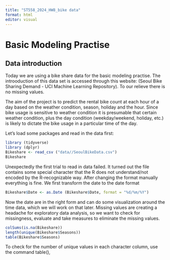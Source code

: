 ```yaml
---
title: "ST558_2024_HW8_bike data"
format: html
editor: visual
---
```


# Basic Modeling Practise

## Data introduction

Today we are using a bike share data for the basic modeling practise. The introoduction of this data set is accessed through this website: (Seoul Bike Sharing Demand - UCI Machine Learning Repository). To our relieve there is no missing values.

The aim of the project is to predict the rental bike count at each hour of a day based on the weather condition, season, holiday and the hour. Since bike usage is sensitive to weather condition it is presumable that certain weather condition, plus the day condition (weekday/weekend, holiday, etc.) is likely to dictate the bike usage in a particular time of the day.

Let's load some packages and read in the data first:

```r
library (tidyverse)
library (dplyr)
Bikeshare <- read_csv ("data//SeoulBikeData.csv")
Bikeshare

```

Unexpectedly the first trial to read in data failed. It turned out the file contains some special character that the R does not understand/not encoded by the R-recognizable way. After changing the format manually everything is fine. We first transform the date to the date format

```r
Bikeshare$Date <- as.Date (Bikeshare$Date, format = "%d/%m/%Y")
```

Now the date are in the right form and can do some visualization around the time data, which we will work on that later. Missing values are creating a headache for exploratory data analysis, so we want to check for missingness, evaluate and take measures to eliminate the missing values.

```r
colSums(is.na(Bikeshare))
length(unique(Bikeshare$Seasons))
table(Bikeshare$Seasons)

```

To check for the number of unique values in each character column, use the command table(),
